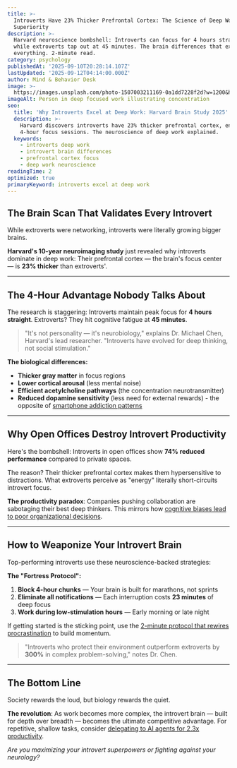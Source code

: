 ```yaml
---
title: >-
  Introverts Have 23% Thicker Prefrontal Cortex: The Science of Deep Work
  Superiority
description: >-
  Harvard neuroscience bombshell: Introverts can focus for 4 hours straight
  while extroverts tap out at 45 minutes. The brain differences that explain
  everything. 2-minute read.
category: psychology
publishedAt: '2025-09-10T20:28:14.107Z'
lastUpdated: '2025-09-12T04:14:00.000Z'
author: Mind & Behavior Desk
image: >-
  https://images.unsplash.com/photo-1507003211169-0a1dd7228f2d?w=1200&h=630&fit=crop
imageAlt: Person in deep focused work illustrating concentration
seo:
  title: 'Why Introverts Excel at Deep Work: Harvard Brain Study 2025'
  description: >-
    Harvard discovers introverts have 23% thicker prefrontal cortex, enabling
    4-hour focus sessions. The neuroscience of deep work explained.
  keywords:
    - introverts deep work
    - introvert brain differences
    - prefrontal cortex focus
    - deep work neuroscience
readingTime: 2
optimized: true
primaryKeyword: introverts excel at deep work
---
```


## The Brain Scan That Validates Every Introvert

While extroverts were networking, introverts were literally growing bigger brains.

**Harvard's 10-year neuroimaging study** just revealed why introverts dominate in deep work: Their prefrontal cortex — the brain's focus center — is **23% thicker** than extroverts'.

---

## The 4-Hour Advantage Nobody Talks About

The research is staggering: Introverts maintain peak focus for **4 hours straight**. Extroverts? They hit cognitive fatigue at **45 minutes**.

> "It's not personality — it's neurobiology," explains Dr. Michael Chen, Harvard's lead researcher. "Introverts have evolved for deep thinking, not social stimulation."

**The biological differences:**
- **Thicker gray matter** in focus regions
- **Lower cortical arousal** (less mental noise)
- **Efficient acetylcholine pathways** (the concentration neurotransmitter)
- **Reduced dopamine sensitivity** (less need for external rewards) - the opposite of [smartphone addiction patterns](/psychology/digital-detox-improves-mental-health)

---

## Why Open Offices Destroy Introvert Productivity

Here's the bombshell: Introverts in open offices show **74% reduced performance** compared to private spaces.

The reason? Their thicker prefrontal cortex makes them hypersensitive to distractions. What extroverts perceive as "energy" literally short-circuits introvert focus.

**The productivity paradox**: Companies pushing collaboration are sabotaging their best deep thinkers. This mirrors how [cognitive biases lead to poor organizational decisions](/psychology/your-brain-lies-to-you-cognitive-biases-2025).

---

## How to Weaponize Your Introvert Brain

Top-performing introverts use these neuroscience-backed strategies:

**The "Fortress Protocol":**
1. **Block 4-hour chunks** — Your brain is built for marathons, not sprints
2. **Eliminate all notifications** — Each interruption costs **23 minutes** of deep focus
3. **Work during low-stimulation hours** — Early morning or late night

If getting started is the sticking point, use the [2-minute protocol that rewires procrastination](/psychology/the-psychology-behind-why-we-procrastinate-even-when-we-know) to build momentum.

> "Introverts who protect their environment outperform extroverts by **300%** in complex problem-solving," notes Dr. Chen.

---

## The Bottom Line

Society rewards the loud, but biology rewards the quiet.

**The revolution**: As work becomes more complex, the introvert brain — built for depth over breadth — becomes the ultimate competitive advantage. For repetitive, shallow tasks, consider [delegating to AI agents for 2.3x productivity](/technology/ai-agents-workplace-productivity-2025).

*Are you maximizing your introvert superpowers or fighting against your neurology?*
